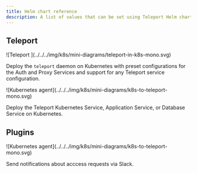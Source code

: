 ```yaml
---
title: Helm chart reference
description: A list of values that can be set using Teleport Helm charts and their purpose
---
```


## Teleport

<TileSet>
<Tile href="./reference/teleport-cluster.mdx" icon="kubernetes" title="teleport-cluster">
![Teleport ](../../../img/k8s/mini-diagrams/teleport-in-k8s-mono.svg)

Deploy the `teleport` daemon on Kubernetes with preset configurations for the
Auth and Proxy Services and support for any Teleport service configuration.

</Tile>
<Tile href="./reference/teleport-kube-agent.mdx" icon="kubernetes" title="teleport-kube-agent">
![Kubernetes agent](../../../img/k8s/mini-diagrams/k8s-to-teleport-mono.svg)

Deploy the Teleport Kubernetes Service, Application Service, or Database Service on Kubernetes.

</Tile>
</TileSet>

## Plugins

<TileSet>
<Tile href="./reference/teleport-plugin-slack.mdx" icon="kubernetes" title="teleport-plugin-slack">
![Kubernetes agent](../../../img/k8s/mini-diagrams/k8s-to-teleport-mono.svg)

Send notifications about acccess requests via Slack.

</Tile>
</TileSet>
